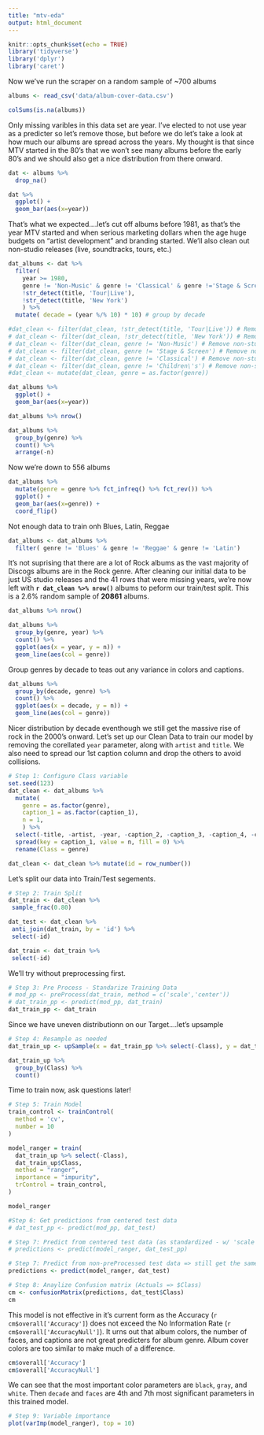 ```yaml
---
title: "mtv-eda"
output: html_document
---
```


```r
knitr::opts_chunk$set(echo = TRUE)
library('tidyverse')
library('dplyr')
library('caret')
```

Now we've run the scraper on a random sample of ~700 albums
```r
albums <- read_csv('data/album-cover-data.csv')

colSums(is.na(albums))
```

Only missing varibles in this data set are year. I've elected to not use year as a predicter so let's remove those, but before we do let's take a look at how much our albums are spread across the years. My thought is that since MTV started in the 80's that we won't see many albums before the early 80's and we should also get a nice distribution from there onward.
```r
dat <- albums %>%
  drop_na()

dat %>%
  ggplot() +
  geom_bar(aes(x=year))
```

That's what we expected....let's cut off albums before 1981, as that's the year MTV started and when serious marketing dollars when the age huge budgets on "artist development" and branding started. We'll also clean out non-studio releases (live, soundtracks, tours, etc.)
```r
dat_albums <- dat %>%
  filter(
    year >= 1980,
    genre != 'Non-Music' & genre != 'Classical' & genre !='Stage & Screen',
    !str_detect(title, 'Tour|Live'),
    !str_detect(title, 'New York')
    ) %>%
  mutate( decade = (year %/% 10) * 10) # group by decade

#dat_clean <- filter(dat_clean, !str_detect(title, 'Tour|Live')) # Remove more non-studio releases
# dat_clean <- filter(dat_clean, !str_detect(title, 'New York')) # Remove other live albums
# dat_clean <- filter(dat_clean, genre != 'Non-Music') # Remove non-studio release genres
# dat_clean <- filter(dat_clean, genre != 'Stage & Screen') # Remove non-studio release genres
# dat_clean <- filter(dat_clean, genre != 'Classical') # Remove non-studio release genres
# dat_clean <- filter(dat_clean, genre != 'Children\'s') # Remove non-studio release genres
#dat_clean <- mutate(dat_clean, genre = as.factor(genre))

dat_albums %>%
  ggplot() +
  geom_bar(aes(x=year))
```

```r
dat_albums %>% nrow()

dat_albums %>%
  group_by(genre) %>%
  count() %>%
  arrange(-n)
```

Now we're down to 556 albums
```r
dat_albums %>%
  mutate(genre = genre %>% fct_infreq() %>% fct_rev()) %>%
  ggplot() +
  geom_bar(aes(x=genre)) +
  coord_flip()
```

Not enough data to train onh Blues, Latin, Reggae
```r
dat_albums <- dat_albums %>%
  filter( genre != 'Blues' & genre != 'Reggae' & genre != 'Latin')
```

It's not suprising that there are a lot of Rock albums as the vast majority of Discogs albums are in the Rock genre. After cleaning our initial data to be just US studio releases and the 41 rows that were missing years, we're now left with **`r dat_clean %>% nrow()`** albums to peform our train/test split. This is a 2.6% random sample of **20861** albums.

```r
dat_albums %>% nrow()
```


```r
dat_albums %>%
  group_by(genre, year) %>%
  count() %>%
  ggplot(aes(x = year, y = n)) +
  geom_line(aes(col = genre))
```

Group genres by decade to teas out any variance in colors and captions.
```r

dat_albums %>%
  group_by(decade, genre) %>%
  count() %>%
  ggplot(aes(x = decade, y = n)) +
  geom_line(aes(col = genre))
```

Nicer distribution by decade eventhough we still get the massive rise of rock in the 2000's onward. Let's set up our Clean Data to train our model by removing the corellated `year` parameter, along with `artist` and `title`. We also need to spread our 1st caption column and drop the others to avoid collisions.

```r
# Step 1: Configure Class variable 
set.seed(123)
dat_clean <- dat_albums %>% 
  mutate(
    genre = as.factor(genre),
    caption_1 = as.factor(caption_1),
    n = 1,
    ) %>% 
  select(-title, -artist, -year, -caption_2, -caption_3, -caption_4, -caption_5) %>% # Remove unimportant variables
  spread(key = caption_1, value = n, fill = 0) %>%
  rename(Class = genre)

dat_clean <- dat_clean %>% mutate(id = row_number()) 
```

Let's split our data into Train/Test segements.
```r
# Step 2: Train Split
dat_train <- dat_clean %>%
 sample_frac(0.80)

dat_test <- dat_clean %>%
 anti_join(dat_train, by = 'id') %>%
 select(-id)

dat_train <- dat_train %>%
 select(-id)
```

We'll try without preprocessing first.
```r
# Step 3: Pre Process - Standarize Training Data
# mod_pp <- preProcess(dat_train, method = c('scale','center'))
# dat_train_pp <- predict(mod_pp, dat_train) 
dat_train_pp <- dat_train
```

Since we have uneven distributionn on our Target....let's upsample
```r
# Step 4: Resample as needed
dat_train_up <- upSample(x = dat_train_pp %>% select(-Class), y = dat_train_pp$Class)

dat_train_up %>%
  group_by(Class) %>%
  count()
```

Time to train now, ask questions later!
```r
# Step 5: Train Model
train_control <- trainControl(
  method = 'cv',
  number = 10
)

model_ranger = train(
  dat_train_up %>% select(-Class),
  dat_train_up$Class,
  method = "ranger",
  importance = "impurity",
  trControl = train_control,
)

model_ranger
```


```r
#Step 6: Get predictions from centered test data
# dat_test_pp <- predict(mod_pp, dat_test)
```

```r
# Step 7: Predict from centered test data (as standardized - w/ 'scale' option gives 'zero variance error' )
# predictions <- predict(model_ranger, dat_test_pp)

# Step 7: Predict from non-preProcessed test data => still get the same .292 accuracy!
predictions <- predict(model_ranger, dat_test)
```

```r
# Step 8: Anaylize Confusion matrix (Actuals => $Class)
cm <- confusionMatrix(predictions, dat_test$Class)
cm
```


This model is not effective in it's current form as the Accuracy (`r cm$overall['Accuracy']`) does not exceed the No Information Rate (`r cm$overall['AccuracyNull']`). It urns out that album colors, the number of faces, and captions are not great predicters for album genre. Album cover colors are too similar to make much of a difference. 
```r
cm$overall['Accuracy']
cm$overall['AccuracyNull']
```

We can see that the most important color parameters are `black`, `gray`, and `white`. Then `decade` and `faces` are 4th and 7th most significant parameters in this trained model.
```r
# Step 9: Variable importance
plot(varImp(model_ranger), top = 10)
```





